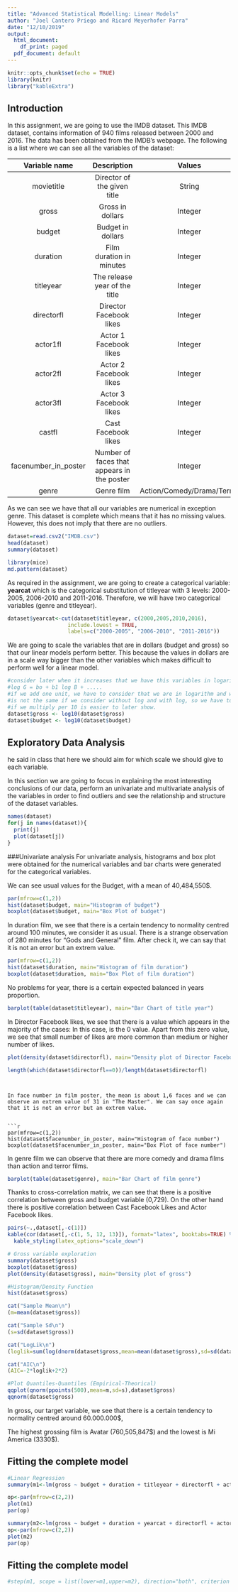 ```yaml
---
title: "Advanced Statistical Modelling: Linear Models"
author: "Joel Cantero Priego and Ricard Meyerhofer Parra"
date: "12/10/2019"
output:
  html_document:
    df_print: paged
  pdf_document: default
---
```


```r
knitr::opts_chunk$set(echo = TRUE)
library(knitr)
library("kableExtra")

```

## Introduction

In this assignment, we are going to use the IMDB dataset. This IMDB dataset, contains information of 940 films released between 2000 and 2016. The data has been obtained from the IMDB's webpage. The following is a list where we can see all the variables of the dataset:

Variable name         | Description                          | Values
:--------------:|:-------------------------------------:|:-------------------------------------:
movietitle| Director of the given title | String |
gross| Gross in dollars |	Integer |
budget|Budget in dollars	| Integer |
duration| Film duration in minutes | Integer |
titleyear| The release year of the title	| Integer |
directorfl| Director Facebook likes	| Integer |
actor1fl| Actor 1 Facebook likes | Integer |
actor2fl| Actor 2 Facebook likes | Integer |
actor3fl| Actor 3 Facebook likes | Integer |
castfl| Cast Facebook likes | Integer |
facenumber_in_poster| Number of faces that appears in the poster | Integer |
genre | Genre film | Action/Comedy/Drama/Terror

As we can see we have that all our variables are numerical in exception genre. This dataset is complete which means that it has no missing values. However, this does not imply that there are no outliers.

```r
dataset=read.csv2("IMDB.csv")
head(dataset)
summary(dataset)
```

```r
library(mice)
md.pattern(dataset)
```

As required in the assignment, we are going to create a categorical variable: **yearcat** which is the categorical substitution of titleyear with 3 levels: 2000-2005, 2006-2010 and 2011-2016. Therefore, we will have two categorical variables (genre and titleyear).  

```r
dataset$yearcat<-cut(dataset$titleyear, c(2000,2005,2010,2016), 
                   include.lowest = TRUE, 
                   labels=c("2000-2005", "2006-2010", "2011-2016"))
```


We are going to scale the variables that are in dollars (budget and gross) so that our linear models perform better. This because the values in dollars are in a scale way bigger than the other variables which makes difficult to perform well for a linear model.

```r
#consider later when it increases that we have this variables in logarithm
#log G = bo + b1 log B + .....
#if we add one unit, we have to consider that we are in logarithm and we should express in exponential...
#is not the same if we consider without log and with log, so we have to consider.
#if we multiply per 10 is easier to later show.
dataset$gross <- log10(dataset$gross)
dataset$budget <- log10(dataset$budget)
```


## Exploratory Data Analysis
he said in class that here we should aim for which scale we should give to each variable.


In this section we are going to focus in explaining the most interesting conclusions of our data, perform an univariate and multivariate analysis of the variables in order to find outliers and see the relationship and structure of the dataset variables. 

```r
names(dataset)
for(j in names(dataset)){
  print(j)
  plot(dataset[j])
}

```

###Univariate analysis
For univariate analysis, histograms and box plot were obtained for the numerical variables and bar charts were generated for the categorical variables. 

We can see usual values for the Budget, with a mean of 40,484,550$. 

```r
par(mfrow=c(1,2))
hist(dataset$budget, main="Histogram of budget")
boxplot(dataset$budget, main="Box Plot of budget")
```

In duration film, we see that there is a certain tendency to normality centred around 100 minutes, we consider it as usual. There is a strange observation of 280 minutes for "Gods and General" film. After check it, we can say that it is not an error but an extrem value. 

```r
par(mfrow=c(1,2))
hist(dataset$duration, main="Histogram of film duration")
boxplot(dataset$duration, main="Box Plot of film duration")
```

No problems for year, there is a certain expected balanced in years proportion.

```r
barplot(table(dataset$titleyear), main="Bar Chart of title year")
```

In Director Facebook likes, we see that there is a value which appears in the majority of the cases: In this case, is the 0 value. Apart from this zero value, we see that small number of likes are more common than medium or higher number of likes. 

```r
plot(density(dataset$directorfl), main="Density plot of Director Facebook Likes")

length(which(dataset$directorfl==0))/length(dataset$directorfl)
```
```


In face number in film poster, the mean is about 1,6 faces and we can observe an extrem value of 31 in "The Master". We can say once again that it is not an error but an extrem value.


```r
par(mfrow=c(1,2))
hist(dataset$facenumber_in_poster, main="Histogram of face number")
boxplot(dataset$facenumber_in_poster, main="Box Plot of face number")
```


In genre film we can observe that there are more comedy and drama films than action and terror films. 

```r
barplot(table(dataset$genre), main="Bar Chart of film genre")
```




Thanks to cross-correlation matrix, we can see that there is a positive correlation between gross and budget variable (0,729). On the other hand there is positive correlation between Cast Facebook Likes and Actor Facebook likes. 

```r
pairs(~.,dataset[,-c(1)])
kable(cor(dataset[,-c(1, 5, 12, 13)]), format="latex", booktabs=TRUE) %>% 
  kable_styling(latex_options="scale_down")
```


```r
# Gross variable exploration
summary(dataset$gross)
boxplot(dataset$gross)
plot(density(dataset$gross), main="Density plot of gross")

#Histogram/Density Function
hist(dataset$gross)

cat("Sample Mean\n")
(m=mean(dataset$gross))

cat("Sample Sd\n")
(s=sd(dataset$gross))

cat("LogLik\n")
(loglik=sum(log(dnorm(dataset$gross,mean=mean(dataset$gross),sd=sd(dataset$gross)))))

cat("AIC\n")
(AIC=-2*loglik+2*2)

#Plot Quantiles-Quantiles (Empirical-Theorical)
qqplot(qnorm(ppoints(500),mean=m,sd=s),dataset$gross)
qqnorm(dataset$gross)
```

In gross, our target variable, we see that there is a certain tendency to normality centred around 60.000.000$, 

The highest grossing film is Avatar (760,505,847\$) and the lowest is Mi America (3330\$).

## Fitting the complete model

```r
#Linear Regression
summary(m1<-lm(gross ~ budget + duration + titleyear + directorfl + actor1fl + actor2fl + actor3fl + castfl + facenumber_in_poster + genre, dataset))

op<-par(mfrow=c(2,2))
plot(m1)
par(op)

summary(m2<-lm(gross ~ budget + duration + yearcat + directorfl + actor1fl + actor2fl + actor3fl + castfl + facenumber_in_poster + genre, dataset))
op<-par(mfrow=c(2,2))
plot(m2)
par(op)
```

## Fitting the complete model


```r
#step(m1, scope = list(lower=m1,upper=m2), direction="both", criterion = "BIC", k=log(940))
```




